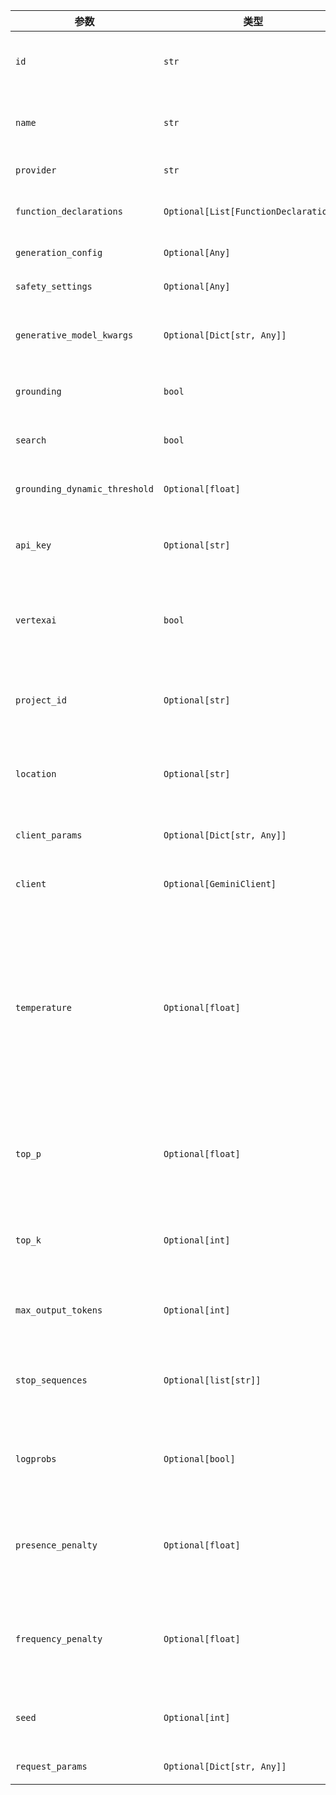 | 参数                     | 类型                                  | 默认值                  | 描述                                                   |
| ------------------------- | ------------------------------------- | ------------------------ | ------------------------------------------------------ |
| `id`           | `str`                      | `"gemini-2.0-flash-exp"`          | 所使用的特定Gemini模型ID。                             |
| `name`           | `str`                      | `"Gemini"`          | 该Gemini模型实例的名称。                               |
| `provider`           | `str`                      | `"Google"`          | 模型的提供方。                                         |
| `function_declarations`           | `Optional[List[FunctionDeclaration]]`                     | `None`         | 模型的功能声明列表。                                   |
| `generation_config`          | `Optional[Any]`                     | `None`         | 文本生成的配置。                                       |
| `safety_settings`          | `Optional[Any]`                     | `None`         | 模型的安全设置。                                       |
| `generative_model_kwargs`          | `Optional[Dict[str, Any]]`                     | `None`         | 生成模型的附加关键字参数。                             |
| `grounding`          | `bool`                     | `False`         | 是否使用基础数据。                                     |
| `search`          | `bool`                     | `False`         | 是否使用搜索功能。                                     |
| `grounding_dynamic_threshold`          | `Optional[float]`                     | `None`         | 基础数据的动态阈值。                                   |
| `api_key`          | `Optional[str]`                     | `None`         | 用于身份验证的API密钥。                                |
| `vertexai`          | `bool`                     | `False`         | 是否使用Vertex AI而非Google AI Studio。                |
| `project_id`          | `Optional[str]`                     | `None`         | Vertex AI的Google Cloud项目ID。                        |
| `location`          | `Optional[str]`                     | `None`         | Vertex AI的Google Cloud区域。                          |
| `client_params`          | `Optional[Dict[str, Any]]`                     | `None`         | 客户端的附加参数。                                     |
| `client`          | `Optional[GeminiClient]`                     | `None`         | 底层生成模型客户端。                                   |
| `temperature`          | `Optional[float]`                     | `None`         | 控制输出的随机性。较高的值（如0.8）会使输出更随机，较低的值（如0.2）会使输出更集中和确定。 |
| `top_p`          | `Optional[float]`                     | `None`         | 核心采样参数。仅考虑累积概率超过此值的token。          |
| `top_k`          | `Optional[int]`                     | `None`         | 仅考虑前k个token用于文本生成。                         |
| `max_output_tokens`          | `Optional[int]`                     | `None`         | 响应中生成的最大token数。                              |
| `stop_sequences`          | `Optional[list[str]]`                     | `None`         | 模型应停止生成后续token的序列列表。                    |
| `logprobs`          | `Optional[bool]`                     | `None`         | 是否返回输出token的对数概率。                          |
| `presence_penalty`          | `Optional[float]`                     | `None`         | 根据token是否已在文本中出现来惩罚新token。             |
| `frequency_penalty`          | `Optional[float]`                     | `None`         | 根据token在文本中的出现频率来惩罚新token。             |
| `seed`          | `Optional[int]`                     | `None`         | 用于确定性文本生成的随机种子。                         |
| `request_params`          | `Optional[Dict[str, Any]]`                     | `None`         | 请求的附加参数。                                       |